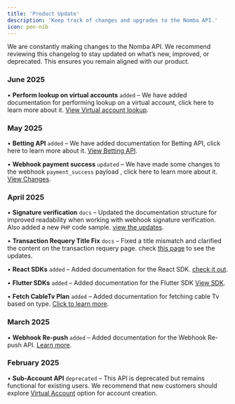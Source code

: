```yaml
---
title: 'Product Update'
description: 'Keep track of changes and upgrades to the Nomba API.'
icon: pen-nib
---
```


<Note>
   We are constantly making changes to the Nomba API. We recommend reviewing this changelog to stay updated on what’s new, improved, or deprecated. This ensures you remain aligned with our product.
</Note>

### June 2025
• **Perform lookup on virtual accounts** `added` – We have added documentation for performing lookup on a virtual account, click here to learn more about it. [View Virtual account lookup](/products/perform-virtual-account-lookup).


### May 2025
• **Betting API** `added` – We have added documentation for Betting API, click here to learn more about it. [View Betting API](/products/bills/fetch-betting-providers).

• **Webhook payment success** `updated` – We have made some changes to the webhook `payment_success` payload , click here to learn more about it. [View Changes](/products/webhooks/introduction).


### April 2025
• **Signature verification** `docs` –  Updated the documentation structure for improved readability when working with webhook signature verification. Also added a new `PHP` code sample. [view the updates](/products/webhooks/signature-verification-new).

• **Transaction Requery Title Fix** `docs` – Fixed a title mismatch and clarified the content on the transaction requery page. check [this page](/nomba-api-reference/transactions/transaction-requery) to see the updates.

• **React SDKs** `added` – Added documentation for the React SDK. [check it out](/plugins-and-sdk/overview#sdks).

• **Flutter SDKs** `added` – Added documentation for the Flutter SDK [View SDK](/plugins-and-sdk/overview#sdks).

• **Fetch CableTv Plan** `added` – Added documentation for fetching cable Tv based on type. [Click to learn more](/products/bills/fetch-cable-tv-plans).

### March 2025

• **Webhook Re-push** `added` – Added documentation for the Webhook Re-push API. [Learn more](/products/webhooks/repush).

### February 2025

• **Sub-Account API** `deprecated` – This API is deprecated but remains functional for existing users. We recommend that new customers should explore [Virtual Account](/products/accounts/creating-a-virtual-account) option for account creation.



